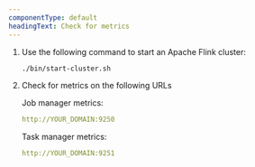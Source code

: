 ```yaml
---
componentType: default
headingText: Check for metrics
---
```



1. Use the following command to start an Apache Flink cluster:

    ```bash
    ./bin/start-cluster.sh
    ```

2. Check for metrics on the following URLs

    Job manager metrics:
    ```yml
    http://YOUR_DOMAIN:9250
    ```
    Task manager metrics:
    ```yml
    http://YOUR_DOMAIN:9251
    ```
